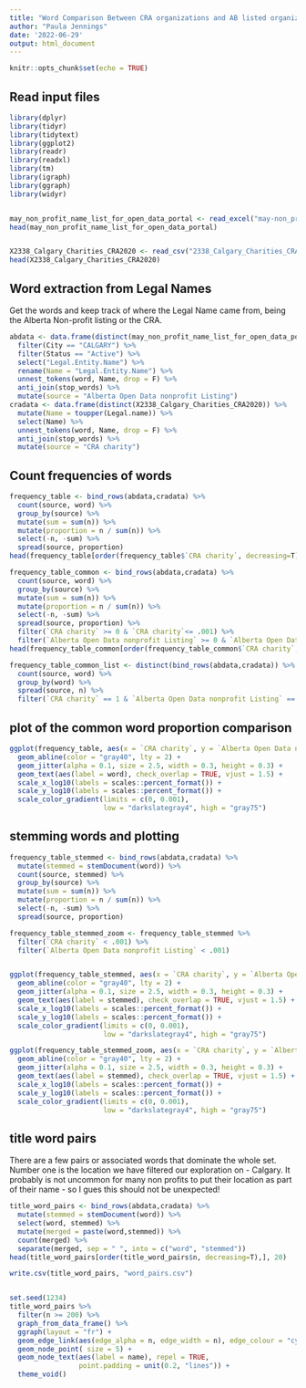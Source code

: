 ```yaml
---
title: "Word Comparison Between CRA organizations and AB listed organizations"
author: "Paula Jennings"
date: '2022-06-29'
output: html_document
---
```


```r
knitr::opts_chunk$set(echo = TRUE)
```

## Read input files
```r
library(dplyr)
library(tidyr)
library(tidytext)
library(ggplot2)
library(readr)
library(readxl)
library(tm)
library(igraph)
library(ggraph)
library(widyr)


may_non_profit_name_list_for_open_data_portal <- read_excel("may-non_profit_name_list_for_open_data_portal.xlsx")
head(may_non_profit_name_list_for_open_data_portal)


X2338_Calgary_Charities_CRA2020 <- read_csv("2338_Calgary_Charities_CRA2020.csv")
head(X2338_Calgary_Charities_CRA2020)
```

## Word extraction from Legal Names

Get the words and keep track of where the Legal Name came from, being the Alberta Non-profit listing or the CRA.

```r
abdata <- data.frame(distinct(may_non_profit_name_list_for_open_data_portal)) %>%
  filter(City == "CALGARY") %>%
  filter(Status == "Active") %>%
  select("Legal.Entity.Name") %>%
  rename(Name = "Legal.Entity.Name") %>%
  unnest_tokens(word, Name, drop = F) %>%
  anti_join(stop_words) %>%
  mutate(source = "Alberta Open Data nonprofit Listing")
cradata <- data.frame(distinct(X2338_Calgary_Charities_CRA2020)) %>%
  mutate(Name = toupper(Legal.name)) %>%
  select(Name) %>%
  unnest_tokens(word, Name, drop = F) %>%
  anti_join(stop_words) %>%
  mutate(source = "CRA charity")
```
## Count frequencies of words
```r
frequency_table <- bind_rows(abdata,cradata) %>%
  count(source, word) %>%
  group_by(source) %>%
  mutate(sum = sum(n)) %>%
  mutate(proportion = n / sum(n)) %>%
  select(-n, -sum) %>%
  spread(source, proportion)
head(frequency_table[order(frequency_table$`CRA charity`, decreasing=T),])

frequency_table_common <- bind_rows(abdata,cradata) %>%
  count(source, word) %>%
  group_by(source) %>%
  mutate(sum = sum(n)) %>%
  mutate(proportion = n / sum(n)) %>%
  select(-n, -sum) %>%
  spread(source, proportion) %>%
  filter(`CRA charity` >= 0 & `CRA charity`<= .001) %>%
  filter(`Alberta Open Data nonprofit Listing` >= 0 & `Alberta Open Data nonprofit Listing` <= .001)
head(frequency_table_common[order(frequency_table_common$`CRA charity`, decreasing=T),])

frequency_table_common_list <- distinct(bind_rows(abdata,cradata)) %>%
  count(source, word) %>%
  group_by(word) %>%
  spread(source, n) %>%
  filter(`CRA charity` == 1 & `Alberta Open Data nonprofit Listing` == 1)
```
## plot of the common word proportion comparison
```r
ggplot(frequency_table, aes(x = `CRA charity`, y = `Alberta Open Data nonprofit Listing`)) +
  geom_abline(color = "gray40", lty = 2) +
  geom_jitter(alpha = 0.1, size = 2.5, width = 0.3, height = 0.3) +
  geom_text(aes(label = word), check_overlap = TRUE, vjust = 1.5) +
  scale_x_log10(labels = scales::percent_format()) +
  scale_y_log10(labels = scales::percent_format()) +
  scale_color_gradient(limits = c(0, 0.001),
                       low = "darkslategray4", high = "gray75") 

```
## stemming words and plotting
```r
frequency_table_stemmed <- bind_rows(abdata,cradata) %>%
  mutate(stemmed = stemDocument(word)) %>%
  count(source, stemmed) %>%
  group_by(source) %>%
  mutate(sum = sum(n)) %>%
  mutate(proportion = n / sum(n)) %>%
  select(-n, -sum) %>%
  spread(source, proportion)

frequency_table_stemmed_zoom <- frequency_table_stemmed %>%
  filter(`CRA charity` < .001) %>%
  filter(`Alberta Open Data nonprofit Listing` < .001)


ggplot(frequency_table_stemmed, aes(x = `CRA charity`, y = `Alberta Open Data nonprofit Listing`)) +
  geom_abline(color = "gray40", lty = 2) +
  geom_jitter(alpha = 0.1, size = 2.5, width = 0.3, height = 0.3) +
  geom_text(aes(label = stemmed), check_overlap = TRUE, vjust = 1.5) +
  scale_x_log10(labels = scales::percent_format()) +
  scale_y_log10(labels = scales::percent_format()) +
  scale_color_gradient(limits = c(0, 0.001),
                       low = "darkslategray4", high = "gray75") 

ggplot(frequency_table_stemmed_zoom, aes(x = `CRA charity`, y = `Alberta Open Data nonprofit Listing`)) +
  geom_abline(color = "gray40", lty = 2) +
  geom_jitter(alpha = 0.1, size = 2.5, width = 0.3, height = 0.3) +
  geom_text(aes(label = stemmed), check_overlap = TRUE, vjust = 1.5) +
  scale_x_log10(labels = scales::percent_format()) +
  scale_y_log10(labels = scales::percent_format()) +
  scale_color_gradient(limits = c(0, 0.001),
                       low = "darkslategray4", high = "gray75") 

```
## title word pairs

There are a few pairs or associated words that dominate the whole set. Number one is the location we have filtered our exploration on - Calgary. It probably is not uncommon for many non profits to put their location as part of their name - so I gues this should not be unexpected!
```r
title_word_pairs <- bind_rows(abdata,cradata) %>%
  mutate(stemmed = stemDocument(word)) %>%
  select(word, stemmed) %>%
  mutate(merged = paste(word,stemmed)) %>%
  count(merged) %>%
  separate(merged, sep = " ", into = c("word", "stemmed"))
head(title_word_pairs[order(title_word_pairs$n, decreasing=T),], 20)

write.csv(title_word_pairs, "word_pairs.csv")


set.seed(1234)
title_word_pairs %>%
  filter(n >= 200) %>%
  graph_from_data_frame() %>%
  ggraph(layout = "fr") +
  geom_edge_link(aes(edge_alpha = n, edge_width = n), edge_colour = "cyan4") +
  geom_node_point( size = 5) +
  geom_node_text(aes(label = name), repel = TRUE,
                 point.padding = unit(0.2, "lines")) +
  theme_void()

```
